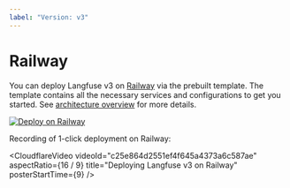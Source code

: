 ```yaml
---
label: "Version: v3"
---
```


# Railway

You can deploy Langfuse v3 on [Railway](https://railway.app/) via the prebuilt template.
The template contains all the necessary services and configurations to get you started.
See [architecture overview](/self-hosting#architecture) for more details.

[![Deploy on Railway](https://railway.com/button.svg)](https://railway.app/template/exma_H?referralCode=513qqz)

Recording of 1-click deployment on Railway:

<CloudflareVideo
  videoId="c25e864d2551ef4f645a4373a6c587ae"
  aspectRatio={16 / 9}
  title="Deploying Langfuse v3 on Railway"
  posterStartTime={9}
/>
